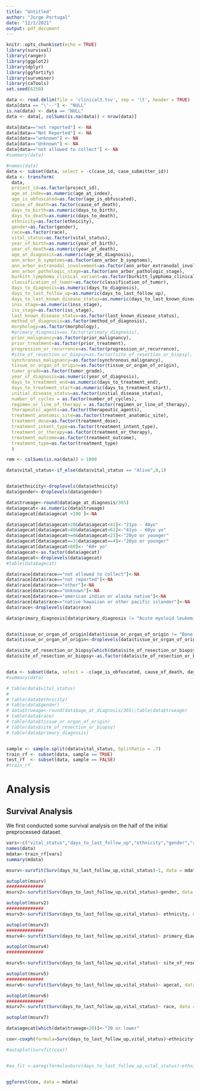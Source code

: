 ```yaml
---
title: "Untitled"
author: "Jorge Portugal"
date: "12/1/2021"
output: pdf_document
---
```


```r
knitr::opts_chunk$set(echo = TRUE)
library(survival)
library(ranger)
library(ggplot2)
library(dplyr)
library(ggfortify)
library(survminer)
library(caTools)
set.seed(6250)
```


```r
data <- read.delim(file = 'clinical3.tsv', sep = '\t', header = TRUE)
data[data == "\'--"] <- "NULL"
is.na(data) <- data == "NULL"
data <- data[, colSums(is.na(data)) < nrow(data)]
```


```r
data[data=="not reported"] <- NA
data[data=="Not Reported"] <- NA
data[data=="unknown"] <- NA
data[data=="Unknown"] <- NA
data[data=="not allowed to collect"] <- NA
#summary(data)

#names(data)
data <- subset(data, select = -c(case_id, case_submitter_id))
data <- transform(
  data,
  project_id=as.factor(project_id),
  age_at_index=as.numeric(age_at_index),
  age_is_obfuscated=as.factor(age_is_obfuscated),
  cause_of_death=as.factor(cause_of_death),
  days_to_birth=as.numeric(days_to_birth),
  days_to_death=as.numeric(days_to_death),
  ethnicity=as.factor(ethnicity),
  gender=as.factor(gender),
  race=as.factor(race),
  vital_status=as.factor(vital_status),
  year_of_birth=as.numeric(year_of_birth),
  year_of_death=as.numeric(year_of_death),
  age_at_diagnosis=as.numeric(age_at_diagnosis),
  ann_arbor_b_symptoms=as.factor(ann_arbor_b_symptoms),
  ann_arbor_extranodal_involvement=as.factor(ann_arbor_extranodal_involvement),
  ann_arbor_pathologic_stage=as.factor(ann_arbor_pathologic_stage),
  burkitt_lymphoma_clinical_variant=as.factor(burkitt_lymphoma_clinical_variant),
  classification_of_tumor=as.factor(classification_of_tumor),
  days_to_diagnosis=as.numeric(days_to_diagnosis),
  days_to_last_follow_up=as.numeric(days_to_last_follow_up),
  days_to_last_known_disease_status=as.numeric(days_to_last_known_disease_status),
  inss_stage=as.numeric(inss_stage),
  iss_stage=as.factor(iss_stage),
  last_known_disease_status=as.factor(last_known_disease_status),
  method_of_diagnosis=as.factor(method_of_diagnosis),
  morphology=as.factor(morphology),
  #primary_diagnosis=as.factor(primary_diagnosis),
  prior_malignancy=as.factor(prior_malignancy),
  prior_treatment=as.factor(prior_treatment),
  progression_or_recurrence=as.factor(progression_or_recurrence),
  #site_of_resection_or_biopsy=as.factor(site_of_resection_or_biopsy),
  synchronous_malignancy=as.factor(synchronous_malignancy),
  tissue_or_organ_of_origin=as.factor(tissue_or_organ_of_origin),
  tumor_grade=as.factor(tumor_grade),
  year_of_diagnosis=as.numeric(year_of_diagnosis),
  days_to_treatment_end=as.numeric(days_to_treatment_end),
  days_to_treatment_start=as.numeric(days_to_treatment_start),
  initial_disease_status=as.factor(initial_disease_status),
  number_of_cycles = as.factor(number_of_cycles),
  regimen_or_line_of_therapy = as.factor(regimen_or_line_of_therapy),
  therapeutic_agents=as.factor(therapeutic_agents),
  treatment_anatomic_site=as.factor(treatment_anatomic_site),
  treatment_dose=as.factor(treatment_dose),
  treatment_intent_type=as.factor(treatment_intent_type),
  treatment_or_therapy=as.factor(treatment_or_therapy),
  treatment_outcome=as.factor(treatment_outcome),
  treatment_type=as.factor(treatment_type)
  )

```

```r
rem <- colSums(is.na(data)) > 1000

data$vital_status<-if_else(data$vital_status == "Alive",0,1)


data$ethnicity<-droplevels(data$ethnicity)
data$gender<-droplevels(data$gender)

data$trueage<-round(data$age_at_diagnosis/365)
data$agecat<-as.numeric(data$trueage)
data$agecat[data$agecat >100 ]<-NA

data$agecat[data$agecat>20&data$agecat<41]<-"21yo - 40yo"
data$agecat[data$agecat>40&data$agecat<61]<-"41yo - 60yo yo"
data$agecat[data$agecat>=0&data$agecat<21]<-"20yo or younger"
data$agecat[data$agecat==3|data$agecat==4]<-"20yo or younger"
data$agecat[data$agecat>60]<- "60+ yo"
data$agecat<-as.factor(data$agecat)
data$agecat<-droplevels(data$agecat)
#table(data$agecat)

data$race[data$race=="not allowed to collect"]<-NA
data$race[data$race=="not reported"]<-NA
data$race[data$race=="other"]<-NA
data$race[data$race=="Unknown"]<-NA
data$race[data$race=="american indian or alaska native"]<-NA
data$race[data$race=="native hawaiian or other pacific islander"]<-NA
data$race<-droplevels(data$race)

data$primary_diagnosis[data$primary_diagnosis != "Acute myeloid leukemia, NOS" & data$primary_diagnosis != "Precursor B-cell lymphoblastic leukemia" & data$primary_diagnosis != "Multiple myeloma"]<-"Other"


data$tissue_or_organ_of_origin[data$tissue_or_organ_of_origin != "Bone marrow" & data$tissue_or_organ_of_origin != "Hematopoietic system, NOS"]<- "Other"
data$tissue_or_organ_of_origin<-droplevels(data$tissue_or_organ_of_origin)

data$site_of_resection_or_biopsy[which(data$site_of_resection_or_biopsy != "Bone marrow")]= "Other"
data$site_of_resection_or_biopsy<-as.factor(data$site_of_resection_or_biopsy)



```


```r
data <- subset(data, select = -c(age_is_obfuscated, cause_of_death, days_to_death, year_of_birth, year_of_death, ann_arbor_b_symptoms, ann_arbor_extranodal_involvement, ann_arbor_pathologic_stage, burkitt_lymphoma_clinical_variant, classification_of_tumor, days_to_diagnosis, inss_stage, last_known_disease_status, method_of_diagnosis, prior_malignancy, prior_treatment, progression_or_recurrence, synchronous_malignancy, tumor_grade, year_of_diagnosis, days_to_treatment_end, days_to_treatment_start, initial_disease_status, number_of_cycles, regimen_or_line_of_therapy, therapeutic_agents, treatment_anatomic_site, treatment_dose, treatment_intent_type, treatment_or_therapy, treatment_outcome, treatment_type))
#summary(data)
```



```r
# table(data$vital_status)
# 
# table(data$ethnicity)
# table(data$gender)
# data$trueage<-round(data$age_at_diagnosis/365);table(data$trueage)
# table(data$race)
# table(data$tissue_or_organ_of_origin)
# table(data$site_of_resection_or_biopsy)
# table(data$primary_diagnosis)



```



```r
sample <- sample.split(data$vital_status, SplitRatio = .7)
train_rf <- subset(data, sample == TRUE)
test_rf  <- subset(data, sample == FALSE)
#train_rf

```

# Analysis

## Survival Analysis

We first conducted some survival analysis on the half of the initial preprocessed dataset.


```r
vars<-c("vital_status","days_to_last_follow_up","ethnicity","gender","race","agecat","tissue_or_organ_of_origin","site_of_resection_or_biopsy","primary_diagnosis")
names(data)
mdata<-train_rf[vars]
summary(mdata)

```

```r
msurv<-survfit(Surv(days_to_last_follow_up,vital_status)~1, data = mdata)

autoplot(msurv)
##############
msurv2<-survfit(Surv(days_to_last_follow_up,vital_status)~gender, data = mdata)

autoplot(msurv2)
##############
msurv3<-survfit(Surv(days_to_last_follow_up,vital_status)~ ethnicity, data = mdata)

autoplot(msurv3)
##############
msurv4<-survfit(Surv(days_to_last_follow_up,vital_status)~ primary_diagnosis, data = mdata)

autoplot(msurv4)
##############

msurv5<-survfit(Surv(days_to_last_follow_up,vital_status)~ site_of_resection_or_biopsy, data = mdata)

autoplot(msurv5)
##############
msurv6<-survfit(Surv(days_to_last_follow_up,vital_status)~ agecat, data = mdata)

autoplot(msurv6)
##############
msurv7<-survfit(Surv(days_to_last_follow_up,vital_status)~ race, data = mdata)

autoplot(msurv7)

data$agecat[which(data$trueage<20)]<-"20 or lower"

```

```r
cox<-coxph(formula=Surv(days_to_last_follow_up,vital_status)~ethnicity+gender+agecat+race+tissue_or_organ_of_origin+site_of_resection_or_biopsy+primary_diagnosis,data=mdata);cox

#autoplot(survfit(cox))


#aa_fit <-aareg(formula=Surv(days_to_last_follow_up,vital_status)~ethnicity+gender+agecat+race+prior_treatment+icd_10_code+treatment_or_therapy,data=data_subset_1);aa_fit


ggforest(cox, data = mdata)



```
